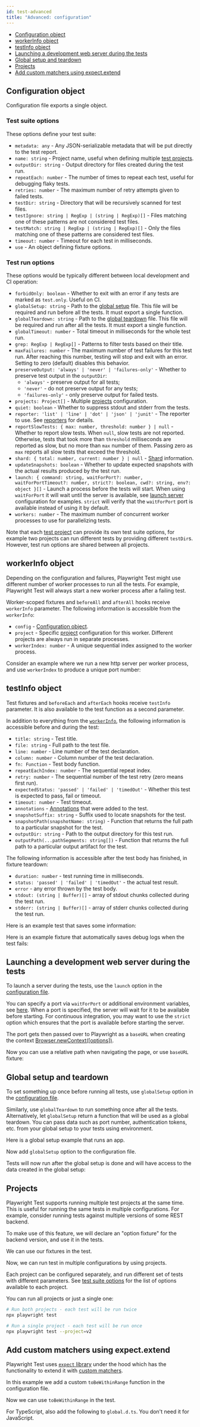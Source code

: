 ```yaml
---
id: test-advanced
title: "Advanced: configuration"
---
```


- [Configuration object](#configuration-object)
- [workerInfo object](#workerinfo-object)
- [testInfo object](#testinfo-object)
- [Launching a development web server during the tests](#launching-a-development-web-server-during-the-tests)
- [Global setup and teardown](#global-setup-and-teardown)
- [Projects](#projects)
- [Add custom matchers using expect.extend](#add-custom-matchers-using-expectextend)

## Configuration object

Configuration file exports a single object.

### Test suite options

These options define your test suite:
- `metadata: any` - Any JSON-serializable metadata that will be put directly to the test report.
- `name: string` - Project name, useful when defining multiple [test projects](#projects).
- `outputDir: string` - Output directory for files created during the test run.
- `repeatEach: number` - The number of times to repeat each test, useful for debugging flaky tests.
- `retries: number` - The maximum number of retry attempts given to failed tests.
- `testDir: string` - Directory that will be recursively scanned for test files.
- `testIgnore: string | RegExp | (string | RegExp)[]` - Files matching one of these patterns are not considered test files.
- `testMatch: string | RegExp | (string | RegExp)[]` - Only the files matching one of these patterns are considered test files.
- `timeout: number` - Timeout for each test in milliseconds.
- `use` - An object defining fixture options.

### Test run options

These options would be typically different between local development and CI operation:
- `forbidOnly: boolean` - Whether to exit with an error if any tests are marked as `test.only`. Useful on CI.
- `globalSetup: string` - Path to the [global setup](#global-setup-and-teardown) file. This file will be required and run before all the tests. It must export a single function.
- `globalTeardown: string` - Path to the [global teardown](#global-setup-and-teardown) file. This file will be required and run after all the tests. It must export a single function.
- `globalTimeout: number` - Total timeout in milliseconds for the whole test run.
- `grep: RegExp | RegExp[]` - Patterns to filter tests based on their title.
- `maxFailures: number` - The maximum number of test failures for this test run. After reaching this number, testing will stop and exit with an error. Setting to zero (default) disables this behavior.
- `preserveOutput: 'always' | 'never' | 'failures-only'` - Whether to preserve test output in the `outputDir`:
  - `'always'` - preserve output for all tests;
  - `'never'` - do not preserve output for any tests;
  - `'failures-only'` - only preserve output for failed tests.
- `projects: Project[]` - Multiple [projects](#projects) configuration.
- `quiet: boolean` - Whether to suppress stdout and stderr from the tests.
- `reporter: 'list' | 'line' | 'dot' | 'json' | 'junit'` - The reporter to use. See [reporters](./test-reporters.mdx) for details.
- `reportSlowTests: { max: number, threshold: number } | null` - Whether to report slow tests. When `null`, slow tests are not reported. Otherwise, tests that took more than `threshold` milliseconds are reported as slow, but no more than `max` number of them. Passing zero as `max` reports all slow tests that exceed the threshold.
- `shard: { total: number, current: number } | null` - [Shard](./test-parallel.mdx#shards) information.
- `updateSnapshots: boolean` - Whether to update expected snapshots with the actual results produced by the test run.
- `launch: { command: string, waitForPort?: number, waitForPortTimeout?: number, strict?: boolean, cwd?: string, env?: object }[]` - Launch a process before the tests will start. When using `waitForPort` it will wait until the server is available, see [launch server](#launching-a-development-web-server-during-the-tests) configuration for examples. `strict` will verify that the `waitForPort` port is available instead of using it by default.
- `workers: number` - The maximum number of concurrent worker processes to use for parallelizing tests.

Note that each [test project](#projects) can provide its own test suite options, for example two projects can run different tests by providing different `testDir`s. However, test run options are shared between all projects.

## workerInfo object

Depending on the configuration and failures, Playwright Test might use different number of worker processes to run all the tests. For example, Playwright Test will always start a new worker process after a failing test.

Worker-scoped fixtures and `beforeAll` and `afterAll` hooks receive `workerInfo` parameter. The following information is accessible from the `workerInfo`:
- `config` - [Configuration object](#configuration-object).
- `project` - Specific [project](#projects) configuration for this worker. Different projects are always run in separate processes.
- `workerIndex: number` - A unique sequential index assigned to the worker process.

Consider an example where we run a new http server per worker process, and use `workerIndex` to produce a unique port number:

## testInfo object

Test fixtures and `beforeEach` and `afterEach` hooks receive `testInfo` parameter. It is also available to the test function as a second parameter.

In addition to everything from the [`workerInfo`](#workerinfo), the following information is accessible before and during the test:
- `title: string` - Test title.
- `file: string` - Full path to the test file.
- `line: number` - Line number of the test declaration.
- `column: number` - Column number of the test declaration.
- `fn: Function` - Test body function.
- `repeatEachIndex: number` - The sequential repeat index.
- `retry: number` - The sequential number of the test retry (zero means first run).
- `expectedStatus: 'passed' | 'failed' | 'timedOut'` - Whether this test is expected to pass, fail or timeout.
- `timeout: number` - Test timeout.
- `annotations` - [Annotations](./test-annotations.mdx) that were added to the test.
- `snapshotSuffix: string` - Suffix used to locate snapshots for the test.
- `snapshotPath(snapshotName: string)` - Function that returns the full path to a particular snapshot for the test.
- `outputDir: string` - Path to the output directory for this test run.
- `outputPath(...pathSegments: string[])` - Function that returns the full path to a particular output artifact for the test.

The following information is accessible after the test body has finished, in fixture teardown:
- `duration: number` - test running time in milliseconds.
- `status: 'passed' | 'failed' | 'timedOut'` - the actual test result.
- `error` - any error thrown by the test body.
- `stdout: (string | Buffer)[]` - array of stdout chunks collected during the test run.
- `stderr: (string | Buffer)[]` - array of stderr chunks collected during the test run.

Here is an example test that saves some information:

Here is an example fixture that automatically saves debug logs when the test fails:

## Launching a development web server during the tests

To launch a server during the tests, use the `launch` option in the [configuration file](#configuration-object).

You can specify a port via `waitForPort` or additional environment variables, see [here](#configuration-object). When a port is specified, the server will wait for it to be available before starting. For continuous integration, you may want to use the `strict` option which ensures that the port is available before starting the server.

The port gets then passed over to Playwright as a `baseURL` when creating the context [Browser.newContext([options])](./api/class-browser.mdx#browser-new-context).

Now you can use a relative path when navigating the page, or use `baseURL` fixture:

## Global setup and teardown

To set something up once before running all tests, use `globalSetup` option in the [configuration file](#configuration-object).

Similarly, use `globalTeardown` to run something once after all the tests. Alternatively, let `globalSetup` return a function that will be used as a global teardown. You can pass data such as port number, authentication tokens, etc. from your global setup to your tests using environment.

Here is a global setup example that runs an app.

Now add `globalSetup` option to the configuration file.

Tests will now run after the global setup is done and will have access to the data created in the global setup:

## Projects

Playwright Test supports running multiple test projects at the same time. This is useful for running the same tests in multiple configurations. For example, consider running tests against multiple versions of some REST backend.

To make use of this feature, we will declare an "option fixture" for the backend version, and use it in the tests.

We can use our fixtures in the test.

Now, we can run test in multiple configurations by using projects.

Each project can be configured separately, and run different set of tests with different parameters. See [test suite options](#test-suite-options) for the list of options available to each project.

You can run all projects or just a single one:

```bash
# Run both projects - each test will be run twice
npx playwright test

# Run a single project - each test will be run once
npx playwright test --project=v2
```

## Add custom matchers using expect.extend

Playwright Test uses [`expect` library](https://jestjs.io/docs/expect) under the hood which has the functionality to extend it with [custom matchers](https://jestjs.io/docs/expect#expectextendmatchers).

In this example we add a custom `toBeWithinRange` function in the configuration file.

Now we can use `toBeWithinRange` in the test.

For TypeScript, also add the following to `global.d.ts`. You don't need it for JavaScript.

[Browser]: ./api/class-browser.mdx "Browser"
[BrowserContext]: ./api/class-browsercontext.mdx "BrowserContext"
[BrowserType]: ./api/class-browsertype.mdx "BrowserType"
[ConsoleMessage]: ./api/class-consolemessage.mdx "ConsoleMessage"
[Dialog]: ./api/class-dialog.mdx "Dialog"
[Download]: ./api/class-download.mdx "Download"
[ElementHandle]: ./api/class-elementhandle.mdx "ElementHandle"
[FileChooser]: ./api/class-filechooser.mdx "FileChooser"
[Frame]: ./api/class-frame.mdx "Frame"
[JSHandle]: ./api/class-jshandle.mdx "JSHandle"
[Keyboard]: ./api/class-keyboard.mdx "Keyboard"
[Mouse]: ./api/class-mouse.mdx "Mouse"
[Page]: ./api/class-page.mdx "Page"
[Playwright]: ./api/class-playwright.mdx "Playwright"
[PlaywrightException]: ./api/class-playwrightexception.mdx "PlaywrightException"
[Request]: ./api/class-request.mdx "Request"
[Response]: ./api/class-response.mdx "Response"
[Route]: ./api/class-route.mdx "Route"
[Selectors]: ./api/class-selectors.mdx "Selectors"
[TimeoutError]: ./api/class-timeouterror.mdx "TimeoutError"
[Touchscreen]: ./api/class-touchscreen.mdx "Touchscreen"
[Tracing]: ./api/class-tracing.mdx "Tracing"
[Video]: ./api/class-video.mdx "Video"
[WebSocket]: ./api/class-websocket.mdx "WebSocket"
[WebSocketFrame]: ./api/class-websocketframe.mdx "WebSocketFrame"
[Worker]: ./api/class-worker.mdx "Worker"
[Element]: https://developer.mozilla.org/en-US/docs/Web/API/element "Element"
[EvaluationArgument]: ./core-concepts.mdx#evaluation-argument "EvaluationArgument"
[Promise]: https://developer.mozilla.org/en-US/docs/Web/JavaScript/Reference/Global_Objects/Promise "Promise"
[iterator]: https://developer.mozilla.org/en-US/docs/Web/JavaScript/Reference/Iteration_protocols "Iterator"
[origin]: https://developer.mozilla.org/en-US/docs/Glossary/Origin "Origin"
[selector]: https://developer.mozilla.org/en-US/docs/Web/CSS/CSS_Selectors "selector"
[Serializable]: https://developer.mozilla.org/en-US/docs/Web/JavaScript/Reference/Global_Objects/JSON/stringify#Description "Serializable"
[UIEvent.detail]: https://developer.mozilla.org/en-US/docs/Web/API/UIEvent/detail "UIEvent.detail"
[UnixTime]: https://en.wikipedia.org/wiki/Unix_time "Unix Time"
[xpath]: https://developer.mozilla.org/en-US/docs/Web/XPath "xpath"

[boolean]: https://docs.oracle.com/javase/tutorial/java/nutsandbolts/datatypes.html "boolean"
[byte&#91;&#93;]: https://docs.oracle.com/javase/tutorial/java/nutsandbolts/datatypes.html "byte[]"
[Consumer]: https://docs.oracle.com/javase/8/docs/api/java/util/function/Consumer.html "Consumer"
[double]: https://docs.oracle.com/javase/tutorial/java/nutsandbolts/datatypes.html "double"
[InputStream]: https://docs.oracle.com/javase/8/docs/api/java/io/InputStream.html "InputStream"
[int]: https://docs.oracle.com/javase/tutorial/java/nutsandbolts/datatypes.html "int"
[List]: https://docs.oracle.com/javase/8/docs/api/java/util/List.html "List"
[Map]: https://docs.oracle.com/javase/8/docs/api/java/util/Map.html "Map"
[null]: https://docs.oracle.com/javase/specs/jls/se8/html/jls-3.html#jls-3.10.7 "null"
[Object]: https://docs.oracle.com/javase/8/docs/api/java/lang/Object.html "Object"
[Path]: https://docs.oracle.com/javase/8/docs/api/java/nio/file/Path.html "Path"
[Pattern]: https://docs.oracle.com/javase/8/docs/api/java/util/regex/Pattern.html "Pattern"
[Predicate]: https://docs.oracle.com/javase/8/docs/api/java/util/function/Predicate.html "Predicate"
[void]: https://docs.oracle.com/javase/tutorial/java/javaOO/methods.html "void"
[Runnable]: https://docs.oracle.com/javase/8/docs/api/java/lang/Runnable.html "Runnable"
[RuntimeException]: https://docs.oracle.com/javase/8/docs/api/java/lang/RuntimeException.html "RuntimeException"
[String]: https://docs.oracle.com/javase/8/docs/api/java/lang/String.html "String"

[all available image tags]: https://mcr.microsoft.com/v2/playwright/java/tags/list "all available image tags"
[Docker Hub]: https://hub.docker.com/_/microsoft-playwright-java "Docker Hub"
[Dockerfile.focal]: https://github.com/microsoft/playwright-java/blob/master/Dockerfile.focal "Dockerfile.focal"